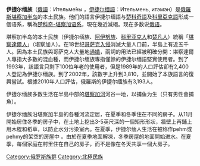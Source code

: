 {{roughtranslation}}
{{About|有堪察加人（堪察達爾人）之稱的伊捷爾緬族|廣義上的堪察加人（堪察達爾人）|堪察加人}}
{{Infobox Ethnic group
|group=伊捷爾緬人<br />Итәмән
|image=[[File:Kamchadals.gif|250px]]
|caption=  
|poptime=3,193（2010年）
|popplace={{RUS}}{{Flag|Kamchatka Krai}}
|rels=[[薩滿教|薩滿教]]、[[東正教|東正教]]
|langs=[[俄语|俄语]]、[[伊捷爾緬語|伊捷爾緬語]]
|related-c=其他[[楚科奇-堪察加语系|楚科奇-堪察加语系]]民族
}}
'''伊捷尔缅族'''（[[俄語|俄語]]：Ительме́ны ，[[伊捷尔缅語|伊捷尔缅語]]：Ительмень, итэмэн）是[[俄羅斯|俄羅斯]][[堪察加半岛|堪察加半岛]]的本土民族。他们的語言伊捷尔缅語与[[楚科奇語|楚科奇語]]及[[科里亞克語|科里亞克語]]形成一個语系，稱為[[楚科奇-堪察加语系|楚科奇-堪察加语系]]，現在幾近滅絕。现在多数说[[俄语|俄语]]。

堪察加半岛的本土民族（伊捷尔缅族、[[阿伊努族|阿伊努族]]、[[科里亚克人|科里亚克人]]和[[楚凡人|楚凡人]]）統稱「[[堪察加人|堪察達爾人]]」（堪察加人）。在18世纪[[哥萨克|哥萨克]][[俄羅斯征服西伯利亞|入侵]]消滅大量人口前，半島上有近五千人。因為本土民族與哥萨克人大量地[[通婚|通婚]]，兩詞的用法已經被明確分開：堪察達爾人專指大多數的混血種，而伊捷尔缅族專指僅餘的伊捷尔缅語堅實使用者。到了1993年，該語言只剩下100位年老的使用者，但是1989年的人口評估卻有2,400人登記為伊捷尔缅族。到了2002年，該數字上升到3,810，並開始了本族語言的復興嘗試。根據2010年人口評估，俄羅斯的伊捷尔缅族有3,193人。

伊捷尔缅族多数生活在半島中部的[[堪察加河|堪察加河]]河谷一地，以捕鱼为生（只有男性會捕魚）。

伊捷尔缅族沿堪察加半島的各種河流定居，在夏季和冬季住在不同的房子。从11月開始居住冬季的房子中，在土地上挖出3-5英尺深的一個矩形形狀，牆壁上再鋪上用木棍和稻草，以防止水分污染室內。在夏季，伊捷尔缅人生活在被称作pehm或pehmy的架空的房屋中 。由於在夏季地面解凍，冬季房屋的地面開始进水。在夏季，每個家庭在村里住在自己的房子，而不是像在冬天共享一個大房子。

{{俄罗斯民族}}
{{Authority control}}
{{民族小作品}}

[[Category:俄罗斯族群|Category:俄罗斯族群]]
[[Category:北極民族|Category:北極民族]]